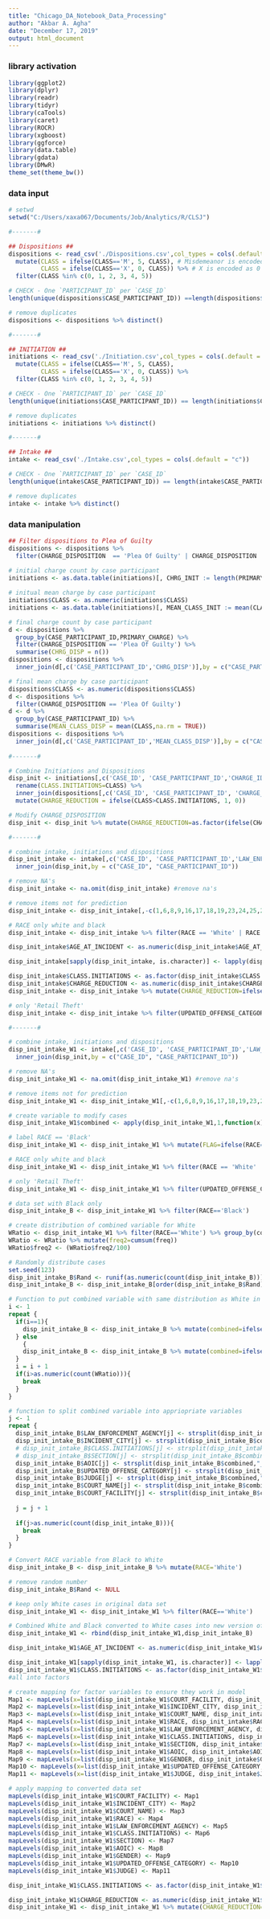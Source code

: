 ---
title: "Chicago_DA_Notebook_Data_Processing"
author: "Akbar A. Agha"
date: "December 17, 2019"
output: html_document
---

### library activation ###
```{r}
library(ggplot2)  
library(dplyr)
library(readr)
library(tidyr)
library(caTools)
library(caret)
library(ROCR)
library(xgboost)
library(ggforce)
library(data.table)
library(gdata)
library(DMwR)
theme_set(theme_bw())
```

### data input ###
```{r}

# setwd
setwd("C:/Users/xaxa067/Documents/Job/Analytics/R/CLSJ")

#-------#

## Dispositions ##
dispositions <- read_csv('./Dispositions.csv',col_types = cols(.default = "c")) %>%
  mutate(CLASS = ifelse(CLASS=='M', 5, CLASS), # Misdemeanor is encoded as 5 
         CLASS = ifelse(CLASS=='X', 0, CLASS)) %>% # X is encoded as 0
  filter(CLASS %in% c(0, 1, 2, 3, 4, 5))

# CHECK - One `PARTICIPANT_ID` per `CASE_ID`
length(unique(dispositions$CASE_PARTICIPANT_ID)) ==length(dispositions$CASE_PARTICIPANT_ID)

# remove duplicates
dispositions <- dispositions %>% distinct()

#-------#

## INITIATION ##
initiations <- read_csv('./Initiation.csv',col_types = cols(.default = "c")) %>%
  mutate(CLASS = ifelse(CLASS=='M', 5, CLASS),
         CLASS = ifelse(CLASS=='X', 0, CLASS)) %>%
  filter(CLASS %in% c(0, 1, 2, 3, 4, 5))

# CHECK - One `PARTICIPANT_ID` per `CASE_ID` 
length(unique(initiations$CASE_PARTICIPANT_ID)) == length(initiations$CASE_PARTICIPANT_ID) # One `PARTICIPANT_ID` per `CASE_ID`

# remove duplicates
initiations <- initiations %>% distinct()

#-------#

## Intake ##
intake <- read_csv('./Intake.csv',col_types = cols(.default = "c"))

# CHECK - One `PARTICIPANT_ID` per `CASE_ID` 
length(unique(intake$CASE_PARTICIPANT_ID)) == length(intake$CASE_PARTICIPANT_ID)

# remove duplicates
intake <- intake %>% distinct()

```

### data manipulation ###
```{r}

## Filter dispositions to Plea of Guilty
dispositions <- dispositions %>%
  filter(CHARGE_DISPOSITION  == 'Plea Of Guilty' | CHARGE_DISPOSITION  == 'Nolle Prosecution' | CHARGE_DISPOSITION  == 'Case Dismissed' | CHARGE_DISPOSITION  == 'SOL' | CHARGE_DISPOSITION  == 'SOLW')
  
# initial charge count by case participant
initiations <- as.data.table(initiations)[, CHRG_INIT := length(PRIMARY_CHARGE), by = CASE_PARTICIPANT_ID][]

# initual mean charge by case participant
initiations$CLASS <- as.numeric(initiations$CLASS)
initiations <- as.data.table(initiations)[, MEAN_CLASS_INIT := mean(CLASS), by = CASE_PARTICIPANT_ID][]

# final charge count by case participant
d <- dispositions %>%
  group_by(CASE_PARTICIPANT_ID,PRIMARY_CHARGE) %>%
  filter(CHARGE_DISPOSITION == 'Plea Of Guilty') %>%
  summarise(CHRG_DISP = n())
dispositions <- dispositions %>%
  inner_join(d[,c('CASE_PARTICIPANT_ID','CHRG_DISP')],by = c("CASE_PARTICIPANT_ID"))

# final mean charge by case participant
dispositions$CLASS <- as.numeric(dispositions$CLASS)
d <- dispositions %>%
  filter(CHARGE_DISPOSITION == 'Plea Of Guilty')
d <- d %>%
  group_by(CASE_PARTICIPANT_ID) %>%
  summarise(MEAN_CLASS_DISP = mean(CLASS,na.rm = TRUE))
dispositions <- dispositions %>%
  inner_join(d[,c('CASE_PARTICIPANT_ID','MEAN_CLASS_DISP')],by = c("CASE_PARTICIPANT_ID"))
  
#-------#

# Combine Initiations and Dispositions
disp_init <- initiations[,c('CASE_ID', 'CASE_PARTICIPANT_ID','CHARGE_ID','PRIMARY_CHARGE', 'CLASS','CHAPTER','ACT','SECTION','AOIC','AGE_AT_INCIDENT','GENDER','RACE','UPDATED_OFFENSE_CATEGORY', 'CHARGE_OFFENSE_TITLE','CHRG_INIT','MEAN_CLASS_INIT')] %>%
  rename(CLASS.INITIATIONS=CLASS) %>%
  inner_join(dispositions[,c('CASE_ID', 'CASE_PARTICIPANT_ID', 'CHARGE_ID', 'CLASS','JUDGE','COURT_NAME','COURT_FACILITY','DISPO_DATE', 'INCIDENT_BEGIN_DATE','ARREST_DATE','CHARGE_DISPOSITION','CHRG_DISP','MEAN_CLASS_DISP')], by = c("CASE_ID", "CASE_PARTICIPANT_ID", "CHARGE_ID")) %>%
  mutate(CHARGE_REDUCTION = ifelse(CLASS>CLASS.INITIATIONS, 1, 0))

# Modify CHARGE_DISPOSITION
disp_init <- disp_init %>% mutate(CHARGE_REDUCTION=as.factor(ifelse(CHARGE_DISPOSITION  == 'Nolle Prosecution' | CHARGE_DISPOSITION  == 'Case Dismissed' | CHARGE_DISPOSITION  == 'SOL' | CHARGE_DISPOSITION  == 'SOLW',1,CHARGE_REDUCTION)))

#-------#

# combine intake, initiations and dispositions
disp_init_intake <- intake[,c('CASE_ID', 'CASE_PARTICIPANT_ID','LAW_ENFORCEMENT_AGENCY','INCIDENT_CITY')] %>%
  inner_join(disp_init,by = c("CASE_ID", "CASE_PARTICIPANT_ID"))

# remove NA's
disp_init_intake <- na.omit(disp_init_intake) #remove na's

# remove items not for prediction
disp_init_intake <- disp_init_intake[,-c(1,6,8,9,16,17,18,19,23,24,25,26,27,28)] 

# RACE only white and black
disp_init_intake <- disp_init_intake %>% filter(RACE == 'White' | RACE == 'Black')

disp_init_intake$AGE_AT_INCIDENT <- as.numeric(disp_init_intake$AGE_AT_INCIDENT) #age should be numeric

disp_init_intake[sapply(disp_init_intake, is.character)] <- lapply(disp_init_intake[sapply(disp_init_intake, is.character)],as.factor) #all into factors

disp_init_intake$CLASS.INITIATIONS <- as.factor(disp_init_intake$CLASS.INITIATIONS)
disp_init_intake$CHARGE_REDUCTION <- as.numeric(disp_init_intake$CHARGE_REDUCTION)
disp_init_intake <- disp_init_intake %>% mutate(CHARGE_REDUCTION=ifelse(CHARGE_REDUCTION==1,0,1))

# only 'Retail Theft'
disp_init_intake <- disp_init_intake %>% filter(UPDATED_OFFENSE_CATEGORY == 'Retail Theft')

#-------#

# combine intake, initiations and dispositions
disp_init_intake_W1 <- intake[,c('CASE_ID', 'CASE_PARTICIPANT_ID','LAW_ENFORCEMENT_AGENCY','INCIDENT_CITY')] %>%
  inner_join(disp_init,by = c("CASE_ID", "CASE_PARTICIPANT_ID"))

# remove NA's
disp_init_intake_W1 <- na.omit(disp_init_intake_W1) #remove na's

# remove items not for prediction
disp_init_intake_W1 <- disp_init_intake_W1[,-c(1,6,8,9,16,17,18,19,23,24,25,26,27,28)] 

# create variable to modify cases
disp_init_intake_W1$combined <- apply(disp_init_intake_W1,1,function(x) paste(toString(x[2]),toString(x[3]),toString(x[7]),toString(x[11]),toString(x[12]),toString(x[13]),toString(x[14]),sep = "_"))

# label RACE == 'Black'
disp_init_intake_W1 <- disp_init_intake_W1 %>% mutate(FLAG=ifelse(RACE=='Black',1,0))

# RACE only white and black
disp_init_intake_W1 <- disp_init_intake_W1 %>% filter(RACE == 'White' | RACE == 'Black')

# only 'Retail Theft'
disp_init_intake_W1 <- disp_init_intake_W1 %>% filter(UPDATED_OFFENSE_CATEGORY == 'Retail Theft')

# data set with Black only
disp_init_intake_B <- disp_init_intake_W1 %>% filter(RACE=='Black')

# create distribution of combined variable for White
WRatio <- disp_init_intake_W1 %>% filter(RACE=='White') %>% group_by(combined) %>% summarise(Count=n()) %>% mutate(freq = (Count/sum(Count))*100)
WRatio <- WRatio %>% mutate(freq2=cumsum(freq))
WRatio$freq2 <- (WRatio$freq2/100)

# Randomly distribute cases
set.seed(123)
disp_init_intake_B$Rand <- runif(as.numeric(count(disp_init_intake_B)))
disp_init_intake_B <- disp_init_intake_B[order(disp_init_intake_B$Rand),]

# Function to put combined variable with same distribution as White in Black cases
i <- 1
repeat {
  if(i==1){
    disp_init_intake_B <- disp_init_intake_B %>% mutate(combined=ifelse(Rand<WRatio$freq2[i],WRatio$combined[i],combined))
  } else 
    {
    disp_init_intake_B <- disp_init_intake_B %>% mutate(combined=ifelse(Rand<WRatio$freq2[i],ifelse(Rand>=WRatio$freq2[i-1],WRatio$combined[i],combined),combined))
  }
  i = i + 1
  if(i>as.numeric(count(WRatio))){
    break
  }
}

# function to split combined variable into appriopriate variables
j <- 1
repeat {
  disp_init_intake_B$LAW_ENFORCEMENT_AGENCY[j] <- strsplit(disp_init_intake_B$combined,"_")[[j]][1]
  disp_init_intake_B$INCIDENT_CITY[j] <- strsplit(disp_init_intake_B$combined,"_")[[j]][2]
  # disp_init_intake_B$CLASS.INITIATIONS[j] <- strsplit(disp_init_intake_B$combined,"_")[[j]][3]
  # disp_init_intake_B$SECTION[j] <- strsplit(disp_init_intake_B$combined,"_")[[j]][3]
  disp_init_intake_B$AOIC[j] <- strsplit(disp_init_intake_B$combined,"_")[[j]][3]
  disp_init_intake_B$UPDATED_OFFENSE_CATEGORY[j] <- strsplit(disp_init_intake_B$combined,"_")[[j]][4]
  disp_init_intake_B$JUDGE[j] <- strsplit(disp_init_intake_B$combined,"_")[[j]][5]
  disp_init_intake_B$COURT_NAME[j] <- strsplit(disp_init_intake_B$combined,"_")[[j]][6]
  disp_init_intake_B$COURT_FACILITY[j] <- strsplit(disp_init_intake_B$combined,"_")[[j]][7]
  
  j = j + 1
  
  if(j>as.numeric(count(disp_init_intake_B))){
    break
  }
}

# Convert RACE variable from Black to White
disp_init_intake_B <- disp_init_intake_B %>% mutate(RACE='White')

# remove random number
disp_init_intake_B$Rand <- NULL

# keep only White cases in original data set
disp_init_intake_W1 <- disp_init_intake_W1 %>% filter(RACE=='White')

# Combined White and Black converted to White cases into new version of original data set
disp_init_intake_W1 <- rbind(disp_init_intake_W1,disp_init_intake_B)

disp_init_intake_W1$AGE_AT_INCIDENT <- as.numeric(disp_init_intake_W1$AGE_AT_INCIDENT) #age should be numeric

disp_init_intake_W1[sapply(disp_init_intake_W1, is.character)] <- lapply(disp_init_intake_W1[sapply(disp_init_intake_W1, is.character)],as.factor) 
disp_init_intake_W1$CLASS.INITIATIONS <- as.factor(disp_init_intake_W1$CLASS.INITIATIONS)
#all into factors

# create mapping for factor variables to ensure they work in model
Map1 <- mapLevels(x=list(disp_init_intake_W1$COURT_FACILITY, disp_init_intake$COURT_FACILITY),codes=FALSE,combine=TRUE)
Map2 <- mapLevels(x=list(disp_init_intake_W1$INCIDENT_CITY, disp_init_intake$INCIDENT_CITY),codes=FALSE,combine=TRUE)
Map3 <- mapLevels(x=list(disp_init_intake_W1$COURT_NAME, disp_init_intake$COURT_NAME),codes=FALSE,combine=TRUE)
Map4 <- mapLevels(x=list(disp_init_intake_W1$RACE, disp_init_intake$RACE),codes=FALSE,combine=TRUE)
Map5 <- mapLevels(x=list(disp_init_intake_W1$LAW_ENFORCEMENT_AGENCY, disp_init_intake$LAW_ENFORCEMENT_AGENCY),codes=FALSE,combine=TRUE)
Map6 <- mapLevels(x=list(disp_init_intake_W1$CLASS.INITIATIONS, disp_init_intake$CLASS.INITIATIONS),codes=FALSE,combine=TRUE)
Map7 <- mapLevels(x=list(disp_init_intake_W1$SECTION, disp_init_intake$SECTION),codes=FALSE,combine=TRUE)
Map8 <- mapLevels(x=list(disp_init_intake_W1$AOIC, disp_init_intake$AOIC),codes=FALSE,combine=TRUE)
Map9 <- mapLevels(x=list(disp_init_intake_W1$GENDER, disp_init_intake$GENDER),codes=FALSE,combine=TRUE)
Map10 <- mapLevels(x=list(disp_init_intake_W1$UPDATED_OFFENSE_CATEGORY, disp_init_intake$UPDATED_OFFENSE_CATEGORY),codes=FALSE,combine=TRUE)
Map11 <- mapLevels(x=list(disp_init_intake_W1$JUDGE, disp_init_intake$JUDGE),codes=FALSE,combine=TRUE)

# apply mapping to converted data set
mapLevels(disp_init_intake_W1$COURT_FACILITY) <- Map1
mapLevels(disp_init_intake_W1$INCIDENT_CITY) <- Map2
mapLevels(disp_init_intake_W1$COURT_NAME) <- Map3
mapLevels(disp_init_intake_W1$RACE) <- Map4
mapLevels(disp_init_intake_W1$LAW_ENFORCEMENT_AGENCY) <- Map5
mapLevels(disp_init_intake_W1$CLASS.INITIATIONS) <- Map6
mapLevels(disp_init_intake_W1$SECTION) <- Map7
mapLevels(disp_init_intake_W1$AOIC) <- Map8
mapLevels(disp_init_intake_W1$GENDER) <- Map9
mapLevels(disp_init_intake_W1$UPDATED_OFFENSE_CATEGORY) <- Map10
mapLevels(disp_init_intake_W1$JUDGE) <- Map11

disp_init_intake_W1$CLASS.INITIATIONS <- as.factor(disp_init_intake_W1$CLASS.INITIATIONS)

disp_init_intake_W1$CHARGE_REDUCTION <- as.numeric(disp_init_intake_W1$CHARGE_REDUCTION) #age should be numeric
disp_init_intake_W1 <- disp_init_intake_W1 %>% mutate(CHARGE_REDUCTION=ifelse(CHARGE_REDUCTION==1,0,1))

```
